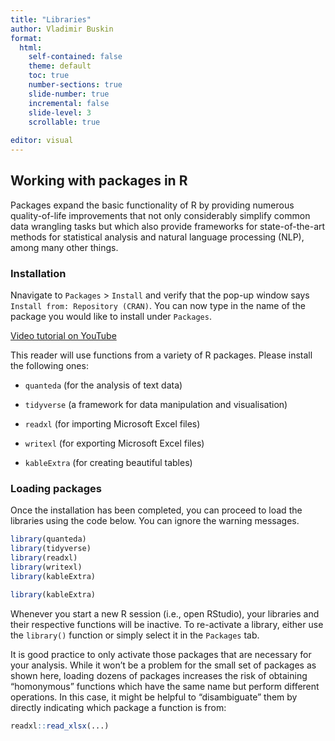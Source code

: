 ```yaml
---
title: "Libraries"
author: Vladimir Buskin
format:
  html:
    self-contained: false
    theme: default
    toc: true
    number-sections: true
    slide-number: true
    incremental: false
    slide-level: 3
    scrollable: true
    
editor: visual
---
```


## Working with packages in R

Packages expand the basic functionality of R by providing numerous
quality-of-life improvements that not only considerably simplify common
data wrangling tasks but which also provide frameworks for
state-of-the-art methods for statistical analysis and natural language
processing (NLP), among many other things.

### Installation

::: {.callout-note collapse="false" title="How do I install a library?"}
Nnavigate to `Packages` \> `Install` and verify that the pop-up window
says `Install from: Repository (CRAN)`. You can now type in the name of
the package you would like to install under `Packages`.

[Video tutorial on YouTube](https://www.youtube.com/watch?v=u1r5XTqrCTQ)
:::

This reader will use functions from a variety of R packages. Please
install the following ones:

-   `quanteda` (for the analysis of text data)

-   `tidyverse` (a framework for data manipulation and visualisation)

-   `readxl` (for importing Microsoft Excel files)

-   `writexl` (for exporting Microsoft Excel files)

-   `kableExtra` (for creating beautiful tables)

### Loading packages

Once the installation has been completed, you can proceed to load the
libraries using the code below. You can ignore the warning messages.

```r

library(quanteda)
library(tidyverse)
library(readxl)
library(writexl)
library(kableExtra)
```

```r

library(kableExtra)

```

::: {.callout-note collapse="false" title="Activating libraries"}
Whenever you start a new R session (i.e., open RStudio), your libraries and their respective functions will be inactive. To re-activate a library, either use the `library()` function or simply select it in the  `Packages` tab.
:::

It is good practice to only activate those packages that are necessary for your analysis. While it won't be a problem for the small set of packages as shown here, loading dozens of packages increases the risk of obtaining "homonymous" functions which have the same name but perform different operations. In this case, it might be helpful to "disambiguate" them by directly indicating which package a function is from:

```r
readxl::read_xlsx(...)
```
